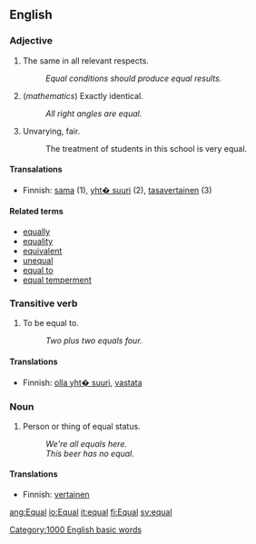 ==English==

=== Adjective ===

# The same in all relevant respects.
#: ''Equal conditions should produce equal results.''
# (''mathematics'') Exactly identical.
#: ''All right angles are equal.''
# Unvarying, fair.
#: The treatment of students in this school is very equal.

==== Transalations ====

*Finnish: [[sama]] (1), [[yht� suuri]] (2), [[tasavertainen]] (3)

==== Related terms ====

* [[equally]]
* [[equality]]
* [[equivalent]]
* [[unequal]]
* [[equal to]]
* [[equal temperment]]

=== Transitive verb ===
#To be equal to.
#:''Two plus two equals four.''
<!--This is grammatically and orthographically incorrect:  #: ''Two plus two equals to for.''-->

==== Translations ====
*Finnish: [[olla yht� suuri]], [[vastata]]

=== Noun ===

# Person or thing of equal status.
#: ''We're all equals here.''
#: ''This beer has no equal.''

==== Translations ====

*Finnish: [[vertainen]]

[[Category:1000 English basic words]]

[[ang:Equal]]
[[io:Equal]]
[[it:equal]]
[[fi:Equal]]
[[sv:equal]]